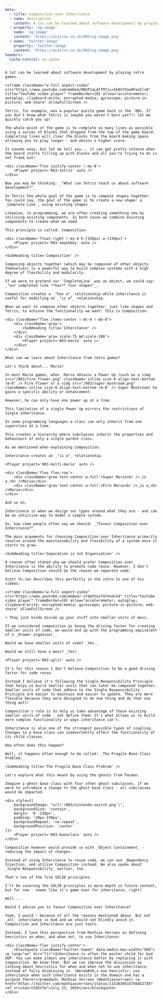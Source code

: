 ```yaml
---
meta:
  - title: Composition over Inheritance
  - name: description
    content: A lot can be learned about software development by playing retro games.
  - property: 'og:image'
    name: 'og:image'
    content: 'https://acairns.co.uk/003/og-image.png'
  - name: 'twitter:image'
    property: 'twitter:image'
    content: 'https://acairns.co.uk/003/og-image.png'
headers:
  Cache-Control: no-cache
---
```




<Post title={frontmatter.meta[0].title}>

    A lot can be learned about software development by playing retro games.

    <iframe className="w-full aspect-video" src="https://www.youtube.com/embed/HNzP1aLAffM?si=Sk8V7Xnw0FeoIlv8" title="YouTube video player" frameBorder={0} allow="accelerometer; autoplay; clipboard-write; encrypted-media; gyroscope; picture-in-picture; web-share" allowFullScreen />

    Tetris, for example, was a popular puzzle game back in the '80s. If you don't know what Tetris is (maybe you weren't born yet?!) let me quickly catch you up!

    The whole point of the game is to complete as many lines as possible using a series of blocks that dropped from the top of the game board. Completing lines will clear the blocks from the board making space allowing you to play longer - and obtain a higher score.

    It sounds easy, but let me tell you... it can get pretty intense when the board starts filling up with blocks and all you're trying to do is not freak out!

    <div className='flex justify-center !-my-8'>
        <Player project='003-tetris' auto />
    </div>

    Now you may be thinking: _"What can Tetris teach us about software development?"_

    In Tetris the whole goal of the game is to compose shapes together. You could say, the goal of the game is to create a new shape: a _Complete Line_, using existing shapes .

    Likewise, in programming, we are often creating something new by utilising existing components. In both cases we combine existing components to create what we need.

    This principle is called: Composition.

    <div className='float-right !-my-4 h-[150px] w-[150px]'>
        <Player project='003-smashboy' auto />
    </div>

    <SubHeading title='Composition' />

    Composing objects together (which may be composed of other objects themselves) is a powerful way to build complex systems with a high degree of flexibility and modularity.

    If we were to pretend our `CompleteLine` was an object, we could say: _"our completed line **has** four shapes"_.

    Composition creates a _"has a"_ relationship while inheritance is useful for modelling an _"is a"_ relationship.

    When we want to compose other objects together, just like shapes and Tetris, to achieve the functionality we want: this is Composition.

    <div className="flex items-center !-mt-4 !-mb-8">
        <div className='grow'>
            <SubHeading title='Inheritance' />
        </div>
        <div className='grow scale-75 md:scale-100'>
            <Player project='003-mario' auto />
        </div>
    </div>

    What can we learn about Inheritance from retro games?

    Let's think about... Mario!

    In most Mario games, when  Mario obtains a Power Up (such as a <img src="/003/fire-flower.png" className='inline size-8 align-text-bottom !m-0' /> Fire Flower or a <img src="/003/super-mushroom.png" className='inline size-8 align-text-bottom !m-0' /> Super Mushroom) he gains a specific ability or enhancement.

    However, he can only have one power up at a time.

    This limitation of a single Power Up mirrors the restrictions of Single Inheritance.

    In some programming languages a class can only inherit from one superclass at a time.

    This creates a hierarchy where subclasses inherit the properties and behaviours of only a single parent class.

    As we mentioned when explaining Composition.

    Inheritance creates an _"is a"_ relationship.

    <Player project='003-multi-mario' auto />

    <div className='flex flex-row'>
        <div className='grow text-center w-full'>Super Mario<br />_is a_<br />Mario</div>
        <div className='grow text-center w-full'>Fire Mario<br />_is a_<br />Mario</div>
    </div>

    And so on.

    Inheritance is when we design our types around what they are - and can be an intuitive way to model a simple system.

    So, how come people often say we should: _"Favour Composition over Inheritance?"_

    The main arguments for choosing Composition over Inheritance primarily revolve around the maintainability and flexibility of a system once it starts to grow.

    <SubHeading title='Separation is not Organisation' />

    A reason often stated why we should prefer Composition over Inheritance is the ability to promote code reuse. However, I don't believe Composition should be the reason we separate code.

    Scott Yu-Jan describes this perfectly in the intro to one of his videos:

    <iframe className="w-full aspect-video" src="https://www.youtube.com/embed/-s74phtezf4?end=54" title="YouTube video player" frameBorder={0} allow="accelerometer; autoplay; clipboard-write; encrypted-media; gyroscope; picture-in-picture; web-share" allowFullScreen />

    > They just kinda divide up your stuff into smaller units of mess.

    If we considered composition as being the driving factor for creating smaller units of code, we would end up with the programming equivalent of a _drawer organiser_.

    Would we have smaller units of code? _Yes._

    Would we still have a mess? _Yes!_

    <Player project='003-split' auto />

    It's for this reason I don't believe Composition to be a good driving factor for code reuse.

    Instead I believe it's following the Single Responsibility Principle that helps us build smaller units that can later be composed together. Smaller units of code that adhere to the Single Responsibility Principle are easier to maintain and easier to update. They are more flexible because they were designed to do one thing and do that one thing well!

    Composition's role is to help us take advantage of these existing smaller units of code - not define them! It's what allows us to build more complex functionality in ways inheritance can't.

    Inheritance is also one of the strongest possible types of coupling. Changes to a base class can inadvertently affect the functionality of its child classes.

    How often does this happen?

    Well, it happens often enough to be called: _The Fragile Base Class Problem._

    <SubHeading title='The Fragile Base Class Problem' />

    Let's explore what this means by using the ghosts from Pacman.

    Imagine a ghost base class with four other ghost subclasses. If we were to introduce a change to the ghost base class - all subclasses would be impacted.

    <div style={{
        backgroundImage: "url('/003/nintendo-switch.png')",
        backgroundSize: 'contain',
        margin: '0 -230px',
        padding: '40px 230px',
        backgroundRepeat: 'no-repeat',
        backgroundPosition: 'center'
    }}>
        <Player project='003-baseclass' auto />
    </div>

    Composition however would provide us with _Object Containment_ - reducing the impact of changes.

    Instead of using Inheritance to reuse code, we can use _Dependency Injection_ and utilise Composition instead. We also spoke about _Single Responsibility_ earlier, too.

    That's two of the five SOLID principles.

    I'll be covering the SOLID principles in more depth in future content, but for now - seems like it's game over for inheritance, right?

    Well...

    Would I advise you to favour Composition over Inheritance?

    Yeah, I would - because of all the reasons mentioned above. But not _all_ inheritance is bad and we should not blindly avoid it. Composition and Inheritance are just tools.

    Instead, I love this perspective from Mathias Verraes on defining heuristics on when, and when not, to use Inheritance:

    <div className='flex justify-center'>
        <blockquote className="twitter-tweet" data-media-max-width="560"><p lang="en" dir="ltr">Inheritance is often the poster child for bad OOP. You can make almost any inheritance better by replacing it with composition. We know that. But we can improve the discussion by talking about heuristics for when and when not to use inheritance, instead of fully dismissing it. (Here&#39;s one heuristic: use inheritance when such inheritance exists in the domain and has a purpose there)</p>&mdash; Mathias Verraes (@mathiasverraes) <a href="https://twitter.com/mathiasverraes/status/1153630516756852738?ref_src=twsrc%5Etfw">July 23, 2019</a></blockquote>
    </div>

</Post>





<script async src="https://platform.twitter.com/widgets.js" charSet="utf-8" />


